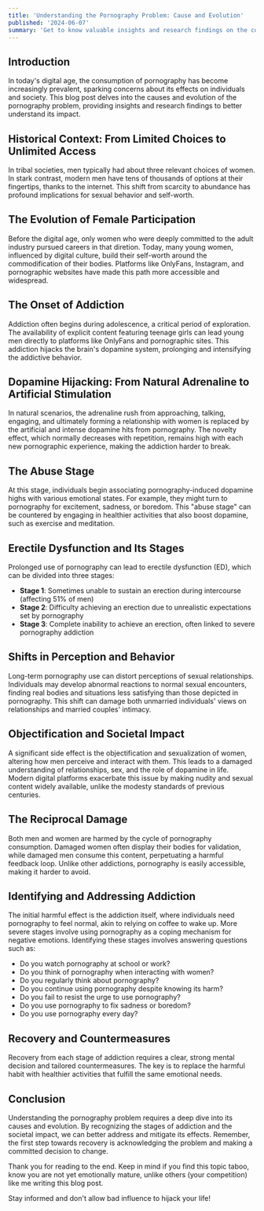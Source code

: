 ```yaml
---
title: 'Understanding the Pornography Problem: Cause and Evolution'
published: '2024-06-07'
summary: 'Get to know valuable insights and research findings on the complex issue of dopamine, pornography consumption and its societal impact'
---
```


## Introduction

In today's digital age, the consumption of pornography has become increasingly prevalent, sparking concerns about its effects on individuals and society. This blog post delves into the causes and evolution of the pornography problem, providing insights and research findings to better understand its impact.

## Historical Context: From Limited Choices to Unlimited Access

In tribal societies, men typically had about three relevant choices of women. In stark contrast, modern men have tens of thousands of options at their fingertips, thanks to the internet. This shift from scarcity to abundance has profound implications for sexual behavior and self-worth.

## The Evolution of Female Participation

Before the digital age, only women who were deeply committed to the adult industry pursued careers in that diretion. Today, many young women, influenced by digital culture, build their self-worth around the commodification of their bodies. Platforms like OnlyFans, Instagram, and pornographic websites have made this path more accessible and widespread.

## The Onset of Addiction

Addiction often begins during adolescence, a critical period of exploration. The availability of explicit content featuring teenage girls can lead young men directly to platforms like OnlyFans and pornographic sites. This addiction hijacks the brain's dopamine system, prolonging and intensifying the addictive behavior.

## Dopamine Hijacking: From Natural Adrenaline to Artificial Stimulation

In natural scenarios, the adrenaline rush from approaching, talking, engaging, and ultimately forming a relationship with women is replaced by the artificial and intense dopamine hits from pornography. The novelty effect, which normally decreases with repetition, remains high with each new pornographic experience, making the addiction harder to break.

## The Abuse Stage

At this stage, individuals begin associating pornography-induced dopamine highs with various emotional states. For example, they might turn to pornography for excitement, sadness, or boredom. This "abuse stage" can be countered by engaging in healthier activities that also boost dopamine, such as exercise and meditation.

## Erectile Dysfunction and Its Stages

Prolonged use of pornography can lead to erectile dysfunction (ED), which can be divided into three stages:

- **Stage 1**: Sometimes unable to sustain an erection during intercourse (affecting 51% of men)
- **Stage 2**: Difficulty achieving an erection due to unrealistic expectations set by pornography
- **Stage 3**: Complete inability to achieve an erection, often linked to severe pornography addiction

## Shifts in Perception and Behavior

Long-term pornography use can distort perceptions of sexual relationships. Individuals may develop abnormal reactions to normal sexual encounters, finding real bodies and situations less satisfying than those depicted in pornography. This shift can damage both unmarried individuals' views on relationships and married couples' intimacy.

## Objectification and Societal Impact

A significant side effect is the objectification and sexualization of women, altering how men perceive and interact with them. This leads to a damaged understanding of relationships, sex, and the role of dopamine in life. Modern digital platforms exacerbate this issue by making nudity and sexual content widely available, unlike the modesty standards of previous centuries.

## The Reciprocal Damage

Both men and women are harmed by the cycle of pornography consumption. Damaged women often display their bodies for validation, while damaged men consume this content, perpetuating a harmful feedback loop. Unlike other addictions, pornography is easily accessible, making it harder to avoid.

## Identifying and Addressing Addiction

The initial harmful effect is the addiction itself, where individuals need pornography to feel normal, akin to relying on coffee to wake up. More severe stages involve using pornography as a coping mechanism for negative emotions. Identifying these stages involves answering questions such as:

- Do you watch pornography at school or work?
- Do you think of pornography when interacting with women?
- Do you regularly think about pornography?
- Do you continue using pornography despite knowing its harm?
- Do you fail to resist the urge to use pornography?
- Do you use pornography to fix sadness or boredom?
- Do you use pornography every day?

## Recovery and Countermeasures

Recovery from each stage of addiction requires a clear, strong mental decision and tailored countermeasures. The key is to replace the harmful habit with healthier activities that fulfill the same emotional needs.

## Conclusion

Understanding the pornography problem requires a deep dive into its causes and evolution. By recognizing the stages of addiction and the societal impact, we can better address and mitigate its effects. Remember, the first step towards recovery is acknowledging the problem and making a committed decision to change.

Thank you for reading to the end. Keep in mind if you find this topic taboo, know you are not yet emotionally mature, unlike others (your competition) like me writing this blog post.

Stay informed and don't allow bad influence to hijack your life!
